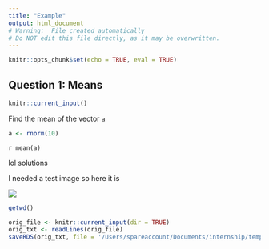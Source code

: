 ```yaml
---
title: "Example"
output: html_document
# Warning:  File created automatically
# Do NOT edit this file directly, as it may be overwritten.
---
```


```r
knitr::opts_chunk$set(echo = TRUE, eval = TRUE)
```

## Question 1: Means

```r
knitr::current_input()
```

Find the mean of the vector `a`




```r
a <- rnorm(10)
```


`r mean(a)`





lol solutions


I needed a test image so here it is

![](/Users/spareaccount/Documents/internship/templar/dev/karl_moustache.jpg)
```r
getwd()
```

```r

orig_file <- knitr::current_input(dir = TRUE)
orig_txt <- readLines(orig_file)
saveRDS(orig_txt, file = '/Users/spareaccount/Documents/internship/templar/dev/test_txt.RDS')
```
